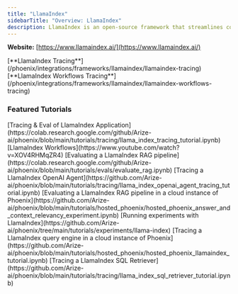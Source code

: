 ```yaml
---
title: "LlamaIndex"
sidebarTitle: "Overview: LlamaIndex"
description: LlamaIndex is an open-source framework that streamlines connecting, ingesting, indexing, and retrieving structured or unstructured data to power efficient, data-aware language model applications.
---
```


**Website:** [https://www.llamaindex.ai/](https://www.llamaindex.ai/)

<Columns cols={2}>
  <Card img="https://storage.googleapis.com/arize-phoenix-assets/assets/images/phoenix-docs-images/386f0e97-image.avif">
    [**LlamaIndex Tracing**](/phoenix/integrations/frameworks/llamaindex/llamaindex-tracing)
  </Card>
  <Card img="https://storage.googleapis.com/arize-phoenix-assets/assets/images/phoenix-docs-images/386f0e97-image.avif">
    [**LlamaIndex Workflows Tracing**](/phoenix/integrations/frameworks/llamaindex/llamaindex-workflows-tracing)
  </Card>
</Columns>

### Featured Tutorials

<Columns cols={3}>
  <Card img="https://storage.googleapis.com/arize-phoenix-assets/assets/images/phoenix-docs-images/091961aa-image.jpeg">
    [Tracing & Eval of LlamaIndex Application](https://colab.research.google.com/github/Arize-ai/phoenix/blob/main/tutorials/tracing/llama_index_tracing_tutorial.ipynb)
  </Card>
  <Card img="https://storage.googleapis.com/arize-phoenix-assets/assets/images/phoenix-docs-images/b47cac77-image.jpeg">
    [LlamaIndex Workflows](https://www.youtube.com/watch?v=XOV4RHMqZR4)
  </Card>
  <Card img="https://storage.googleapis.com/arize-phoenix-assets/assets/images/phoenix-docs-images/7bde5dc5-image.jpeg">
    [Evaluating a LlamaIndex RAG pipeline](https://colab.research.google.com/github/Arize-ai/phoenix/blob/main/tutorials/evals/evaluate_rag.ipynb)
  </Card>
</Columns>
<Columns cols={3}>
  <Card img="https://storage.googleapis.com/arize-phoenix-assets/assets/images/phoenix-docs-images/9412043f-image.jpeg">
    [Tracing a LlamaIndex OpenAI Agent](https://github.com/Arize-ai/phoenix/blob/main/tutorials/tracing/llama_index_openai_agent_tracing_tutorial.ipynb)
  </Card>
  <Card img="https://storage.googleapis.com/arize-phoenix-assets/assets/images/phoenix-docs-images/2df32d17-image.jpeg">
    [Evaluating a LlamaIndex RAG pipeline in a cloud instance of Phoenix](https://github.com/Arize-ai/phoenix/blob/main/tutorials/hosted_phoenix/hosted_phoenix_answer_and_context_relevancy_experiment.ipynb)
  </Card>
  <Card img="https://storage.googleapis.com/arize-phoenix-assets/assets/images/phoenix-docs-images/b5242784-image.jpeg">
    [Running experiments with LlamaIndex](https://github.com/Arize-ai/phoenix/tree/main/tutorials/experiments/llama-index)
  </Card>
</Columns>
<Columns cols={2}>
  <Card img="https://storage.googleapis.com/arize-phoenix-assets/assets/images/phoenix-docs-images/789e7bec-image.jpeg">
    [Tracing a LlamaIndex query engine in a cloud instance of Phoenix](https://github.com/Arize-ai/phoenix/blob/main/tutorials/hosted_phoenix/hosted_phoenix_llamaindex_tutorial.ipynb)
  </Card>
  <Card img="https://storage.googleapis.com/arize-phoenix-assets/assets/images/phoenix-docs-images/a7759586-image.jpeg">
    [Tracing a LlamaIndex SQL Retriever](https://github.com/Arize-ai/phoenix/blob/main/tutorials/tracing/llama_index_sql_retriever_tutorial.ipynb)
  </Card>
</Columns>


